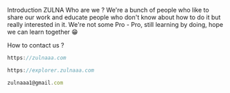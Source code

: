 

Introduction
ZULNA
Who are we ?
We're a bunch of people who like to share our work and educate people who don't know about how to do it but really interested in it. We're not some Pro - Pro, still learning by doing, hope we can learn together 😁

How to contact us ?
```js filename="WEBSITE"
https://zulnaaa.com
```
```js filename="EXPLORE"
https://explorer.zulnaaa.com
```
```js filename="EMAIL"
zulnaaa1@gmail.com
```